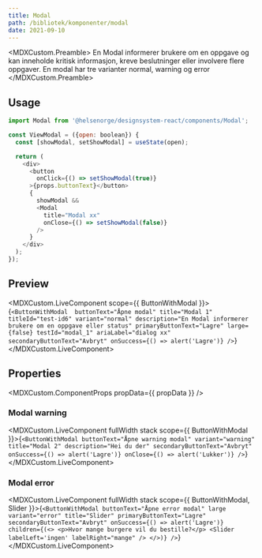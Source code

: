 ```yaml
---
title: Modal
path: /bibliotek/komponenter/modal
date: 2021-09-10
---
```



<MDXCustom.Preamble>
  En Modal informerer brukere om en oppgave og kan inneholde kritisk informasjon, kreve beslutninger eller involvere flere oppgaver. En
  modal har tre varianter normal, warning og error
</MDXCustom.Preamble>

## Usage
```javascript
import Modal from '@helsenorge/designsystem-react/components/Modal';

const ViewModal = ({open: boolean}) {
  const [showModal, setShowModal] = useState(open);

  return (
    <div>
      <button
        onClick={() => setShowModal(true)}
      >{props.buttonText}</button>
      {
        showModal && 
        <Modal
          title="Modal xx"
          onClose={() => setShowModal(false)}
        />
      }
    </div>
  );
});
```


## Preview

<MDXCustom.LiveComponent scope={{ ButtonWithModal }}>{`
<ButtonWithModal 
  buttonText="Åpne modal"
  title="Modal 1"
  titleId="test-id6"
  variant="normal"
  description="En Modal informerer brukere om en oppgave eller status"
  primaryButtonText="Lagre"
  large={false}
  testId="modal_1"
  ariaLabel="dialog xx"
  secondaryButtonText="Avbryt"
  onSuccess={() => alert('Lagre')}
   />
`}</MDXCustom.LiveComponent>

## Properties

<MDXCustom.ComponentProps propData={{ propData }} />

### Modal warning

<MDXCustom.LiveComponent fullWidth stack scope={{ ButtonWithModal }}>{`
<ButtonWithModal
  buttonText="Åpne warning modal"
  variant="warning"
  title="Modal 2"
  description="Hei du der"
  secondaryButtonText="Avbryt"
  onSuccess={() => alert('Lagre')}
  onClose={() => alert('Lukker')}
   />
`}</MDXCustom.LiveComponent>

### Modal error

<MDXCustom.LiveComponent fullWidth stack scope={{ ButtonWithModal, Slider }}>{`
<ButtonWithModal
  buttonText="Åpne error modal"
  large
  variant="error"
  title="Slider"
  primaryButtonText="Lagre"
  secondaryButtonText="Avbryt"
  onSuccess={() => alert('Lagre')}
  children={(<>
    <p>Hvor mange burgere vil du bestille?</p>
    <Slider labelLeft='ingen' labelRight="mange" />
    </>)}
   />
`}</MDXCustom.LiveComponent>
